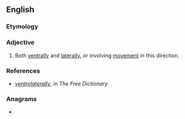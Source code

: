 ==English==

===Etymology===
{{suffix|en|ventrolateral|ly}}

===Adjective===
{{en-adj|-}}

# Both [[ventral]]ly and [[lateral]]ly, or involving [[movement]] in this direction.

===References===
* ''[http://www.thefreedictionary.com/ventrolaterally ventrolaterally]'', in ''The Free Dictionary''

===Anagrams===
* {{anagrams|en|a=aaeelllnorrttvy|lateroventrally}}